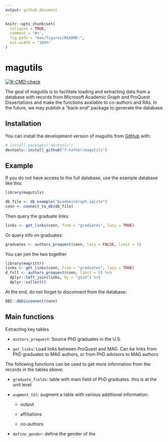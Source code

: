 ```yaml
---
output: github_document
---
```


<!-- README.md is generated from README.Rmd. Please edit that file -->

```r
knitr::opts_chunk$set(
  collapse = TRUE,
  comment = "#>",
  fig.path = "man/figures/README-",
  out.width = "100%"
)
```

# magutils

<!-- badges: start -->
[![R-CMD-check](https://github.com/f-hafner/magutils/actions/workflows/R-CMD-check.yaml/badge.svg)](https://github.com/f-hafner/magutils/actions/workflows/R-CMD-check.yaml)
<!-- badges: end -->

The goal of magutils is to facilitate loading and extracting data from a database with records from Microsoft Academic Graph and ProQuest Dissertations and make the functions available to co-authors and RAs. In the future, we may publish a "back-end" package to generate the database. 

## Installation

You can install the development version of magutils from [GitHub](https://github.com/) with:

``` r
# install.packages("devtools")
devtools::install_github("f-hafner/magutils")
```

## Example

If you do not have access to the full database, use the example database like this:

```r
library(magutils)

db_file <- db_example("AcademicGraph.sqlite")
conn <- connect_to_db(db_file)

```

Then query the graduate links:

```r
links <- get_links(conn, from = "graduates", lazy = TRUE)
```

Or query info on graduates:

```r
graduates <- authors_proquest(conn, lazy = FALSE, limit = 3)
```

You can join the two together

```r
library(magrittr)
links <- get_links(conn, from = "graduates", lazy = TRUE)
d_full <- authors_proquest(conn, limit = 5) %>%
  dplyr::left_join(links, by = "goid") %>%
  dplyr::collect()
```


At the end, do not forget to disconnect from the database:

```r
DBI::dbDisconnect(conn)
```


## Main functions 


Extracting key tables

- `authors_proquest`: Source PhD graduates in the U.S.

- `get_links`: Load links between ProQuest and MAG. Can be links from PhD graduates to MAG authors, or from PhD advisors to MAG authors


The following functions can be used to get more information from the records in the tables above:

- `graduate_fields`: table with main field of PhD graduates. this is at the unit level

- `augment_tbl`: augment a table with various additional information:

  - output
  
  - affiliations 
  
  - co-authors

- `define_gender`: define the gender of the 



